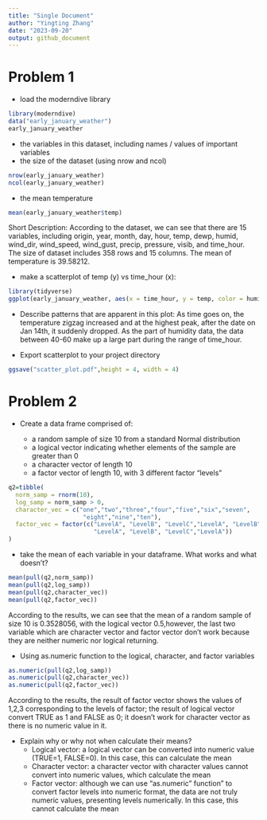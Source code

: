 ```yaml
---
title: "Single Document"
author: "Yingting Zhang"
date: "2023-09-20"
output: github_document
---
```


# Problem 1

* load the moderndive library
```r
library(moderndive)
data("early_january_weather")
early_january_weather
```

  * the variables in this dataset, including names / values of important variables
  * the size of the dataset (using nrow and ncol)
```r
nrow(early_january_weather)
ncol(early_january_weather)
```

  * the mean temperature
```r
mean(early_january_weather$temp)
```

Short Description:
According to the dataset, we can see that there are 15
variables, including origin, year, month, day, hour, temp, dewp, humid, wind_dir,
wind_speed, wind_gust, precip, pressure, visib, and time_hour. The size of 
dataset includes 358 rows and 15 columns. The mean of temperature is 39.58212.

* make a scatterplot of temp (y) vs time_hour (x):
```r
library(tidyverse)
ggplot(early_january_weather, aes(x = time_hour, y = temp, color = humid)) + geom_point()
```


* Describe patterns that are apparent in this plot:
As time goes on, the temperature zigzag increased and at the highest peak, 
after the date on Jan 14th, it suddenly dropped. As the part of humidity data, 
the data between 40-60 make up a large part during the range of time_hour.

* Export scatterplot to your project directory 
```r
ggsave("scatter_plot.pdf",height = 4, width = 4)
```

# Problem 2

* Create a data frame comprised of:

  * a random sample of size 10 from a standard Normal distribution
  * a logical vector indicating whether elements of the sample are greater than 0
  * a character vector of length 10
  * a factor vector of length 10, with 3 different factor “levels”

```r
q2=tibble(
  norm_samp = rnorm(10),
  log_samp = norm_samp > 0,
  character_vec = c("one","two","three","four","five","six","seven",
                     "eight","nine","ten"),
  factor_vec = factor(c("LevelA", "LevelB", "LevelC","LevelA", "LevelB", "LevelC",
                        "LevelA", "LevelB", "LevelC","LevelA"))
)
```

* take the mean of each variable in your dataframe. What works and what doesn’t?

```r
mean(pull(q2,norm_samp))
mean(pull(q2,log_samp))
mean(pull(q2,character_vec))
mean(pull(q2,factor_vec))
```
According to the results, we can see that the mean of a random sample of size 10
is 0.3528056, with the logical vector 0.5,however, the last two variable which
are character vector and factor vector don't work because they are neither 
numeric nor logical returning.

* Using as.numeric function to the logical, character, and factor variables
```r
as.numeric(pull(q2,log_samp))
as.numeric(pull(q2,character_vec))
as.numeric(pull(q2,factor_vec))
```

According to the results, the result of factor vector shows the values of 1,2,3 
corresponding to the levels of factor; the result of logical vector convert TRUE
as 1 and FALSE as 0; it doesn't work for character vector as there is no numeric
value in it. 

* Explain why or why not when calculate their means?
  * Logical vector: a logical vector can be converted into numeric value (TRUE=1,
  FALSE=0). In this case, this can calculate the mean
  * Character vector: a character vector with character values
  cannot convert into numeric values, which calculate the mean
  * Factor vector: although we can use "as.numeric" function" to convert factor
  levels into numeric format, the data are not truly numeric values, presenting
  levels numerically. In this case, this cannot calculate the mean
  
